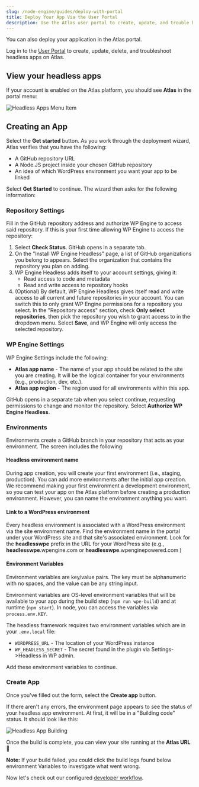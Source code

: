 ```yaml
---
slug: /node-engine/guides/deploy-with-portal
title: Deploy Your App Via the User Portal
description: Use the Atlas user portal to create, update, and trouble headless applications.
---
```


You can also deploy your application in the Atlas portal.

Log in to the [User Portal](https://my.wpengine.com) to create, update, delete, and troubleshoot headless apps on Atlas.

## View your headless apps

If your account is enabled on the Atlas platform, you should see **Atlas** in the portal menu:

![Headless Apps Menu Item](../assets/img/portal-menu.png)

## Creating an App

Select the **Get started** button. As you work through the deployment wizard, Atlas verifies that you have the following:

- A GitHub repository URL
- A Node.JS project inside your chosen GitHub repository
- An idea of which WordPress environment you want your app to be linked

Select **Get Started** to continue. The wizard then asks for the following information:

### Repository Settings

Fill in the GitHub repository address and authorize WP Engine to access said repository. If this is your first time allowing WP Engine to access the repository:

1. Select **Check Status**. GitHub opens in a separate tab.
2. On the "Install WP Engine Headless" page, a list of GitHub organizations you belong to appears. Select the organization that contains the repository you plan on adding.
3. WP Engine Headless adds itself to your account settings, giving it:
   - Read access to code and metadata
   - Read and write access to repository hooks
4. (Optional) By default, WP Engine Headless gives itself read and write access to all current and future repositories in your account. You can switch this to only grant WP Engine permissions for a repository you select. In the "Repository access" section, check **Only select repositories**, then pick the repository you wish to grant access to in the dropdown menu. Select **Save**, and WP Engine will only access the selected repository.

### WP Engine Settings

WP Engine Settings include the following:

- **Atlas app name** - The name of your app should be related to the site you are creating. It will be the logical container for your environments (e.g., production, dev, etc.).
- **Atlas app region** - The region used for all environments within this app.

GitHub opens in a separate tab when you select continue, requesting permissions to change and monitor the repository. Select **Authorize WP Engine Headless**.

### Environments

Environments create a GitHub branch in your repository that acts as your environment. The screen includes the following:

#### Headless environment name

During app creation, you will create your first environment (i.e., staging, production). You can add more environments after the initial app creation. We recommend making your first environment a development environment, so you can test your app on the Atlas platform before creating a production environment. However, you can name the environment anything you want.

#### Link to a WordPress environment

Every headless environment is associated with a WordPress environment via the site environment name. Find the environment name in the portal under your WordPress site and that site's associated environment. Look for the **headlesswpe** prefix in the URL for your WordPress site (e.g., **headlesswpe**.wpengine.com or **headlesswpe**.wpenginepowered.com )

#### Environment Variables

Environment variables are key/value pairs. The key must be alphanumeric with no spaces, and the value can be any string input.

Environment variables are OS-level environment variables that will be available to your app during the build step (`npm run wpe-build`) and at runtime (`npm start`). In node, you can access the variables via `process.env.KEY`.

The headless framework requires two environment variables which are in your `.env.local` file:

- `WORDPRESS_URL` - The location of your WordPress instance
- `WP_HEADLESS_SECRET` - The secret found in the plugin via Settings->Headless in WP admin.

Add these environment variables to continue.

### Create App

Once you've filled out the form, select the **Create app** button.

If there aren't any errors, the environment page appears to see the status of your headless app environment. At first, it will be in a "Building code" status. It should look like this:

![Headless App Building](../assets/img/portal-app-building.png)

Once the build is complete, you can view your site running at the **Atlas URL** :tada:

**Note:** If your build failed, you could click the build logs found below environment Variables to investigate what went wrong.

Now let's check out our configured [developer workflow](./developer-workflow).

